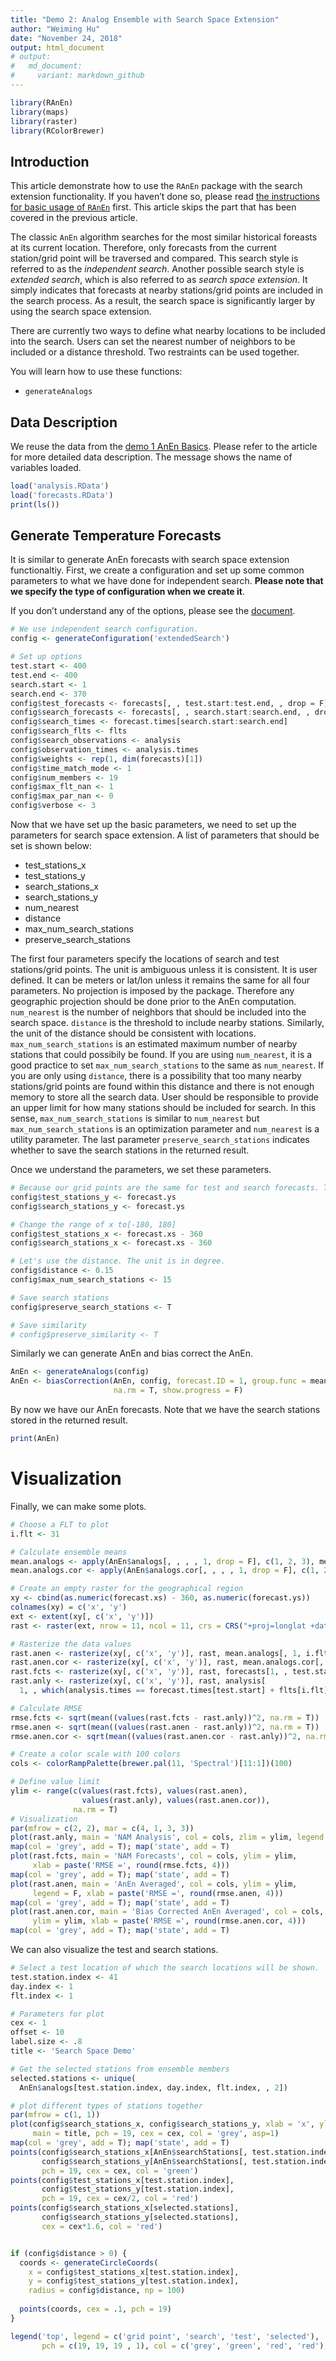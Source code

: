 ```yaml
---
title: "Demo 2: Analog Ensemble with Search Space Extension"
author: "Weiming Hu"
date: "November 24, 2018"
output: html_document
# output: 
#   md_document:
#     variant: markdown_github
---
```

  
```r
library(RAnEn)
library(maps)
library(raster)
library(RColorBrewer)
```

## Introduction

This article demonstrate how to use the `RAnEn` package with the search extension functionality. If you haven't done so, please read [the instructions for basic usage of `RAnEn`](https://weiming-hu.github.io/AnalogsEnsemble/2018/11/04/demo-1-RAnEn-basics.html) first. This article skips the part that has been covered in the previous article.

The classic `AnEn` algorithm searches for the most similar historical foreasts at its current location. Therefore, only forecasts from the current station/grid point will be traversed and compared. This search style is referred to as the *independent search*. Another possible search style is *extended search*, which is also referred to as *search space extension*. It simply indicates that forecasts at nearby stations/grid points are included in the search process. As a result, the search space is significantly larger by using the search space extension.

There are currently two ways to define what nearby locations to be included into the search. Users can set the nearest number of neighbors to be included or a distance threshold. Two restraints can be used together.

You will learn how to use these functions:

- `generateAnalogs`

## Data Description

We reuse the data from the [demo 1 AnEn Basics](https://weiming-hu.github.io/AnalogsEnsemble/2018/11/04/demo-1-RAnEn-basics.html). Please refer to the article for more detailed data description. The message shows the name of variables loaded.

```r
load('analysis.RData')
load('forecasts.RData')
print(ls())
```

## Generate Temperature Forecasts

It is similar to generate AnEn forecasts with search space extension functionaltiy. First, we create a configuration and set up some common parameters to what we have done for independent search. **Please note that we specify the type of configuration when we create it**.

If you don't understand any of the options, please see the [document](https://weiming-hu.github.io/AnalogsEnsemble/R/reference/generateConfiguration.html).

```r
# We use independent search configuration.
config <- generateConfiguration('extendedSearch')

# Set up options
test.start <- 400
test.end <- 400
search.start <- 1
search.end <- 370
config$test_forecasts <- forecasts[, , test.start:test.end, , drop = F]
config$search_forecasts <- forecasts[, , search.start:search.end, , drop = F]
config$search_times <- forecast.times[search.start:search.end]
config$search_flts <- flts
config$search_observations <- analysis
config$observation_times <- analysis.times
config$weights <- rep(1, dim(forecasts)[1])
config$time_match_mode <- 1
config$num_members <- 19
config$max_flt_nan <- 1
config$max_par_nan <- 0
config$verbose <- 3
```

Now that we have set up the basic parameters, we need to set up the parameters for search space extension. A list of parameters that should be set is shown below:

- test_stations_x
- test_stations_y
- search_stations_x
- search_stations_y
- num_nearest
- distance
- max_num_search_stations
- preserve_search_stations

The first four parameters specify the locations of search and test stations/grid points. The unit is ambiguous unless it is consistent. It is user defined. It can be meters or lat/lon unless it remains the same for all four parameters. No projection is imposed by the package. Therefore any geographic projection should be done prior to the AnEn computation. `num_nearest` is the number of neighbors that should be included into the search space. `distance` is the threshold to include nearby stations. Similarly, the unit of the distance should be consistent with locations. `max_num_search_stations` is an estimated maximum number of nearby stations that could possibily be found. If you are using `num_nearest`, it is a good practice to set `max_num_search_stations` to the same as `num_nearest`. If you are only using `distance`, there is a possibility that too many nearby stations/grid points are found within this distance and there is not enough memory to store all the search data. User should be responsible to provide an upper limit for how many stations should be included for search. In this sense, `max_num_search_stations` is similar to `num_nearest` but `max_num_search_stations` is an optimization parameter and `num_nearest` is a utility parameter. The last parameter `preserve_search_stations` indicates whether to save the search stations in the returned result.

Once we understand the parameters, we set these parameters.

```r
# Because our grid points are the same for test and search forecasts. Their locations are the same.
config$test_stations_y <- forecast.ys
config$search_stations_y <- forecast.ys

# Change the range of x to[-180, 180]
config$test_stations_x <- forecast.xs - 360
config$search_stations_x <- forecast.xs - 360

# Let's use the distance. The unit is in degree.
config$distance <- 0.15
config$max_num_search_stations <- 15

# Save search stations
config$preserve_search_stations <- T

# Save similarity
# config$preserve_similarity <- T
```

Similarly we can generate AnEn and bias correct the AnEn.

```r
AnEn <- generateAnalogs(config)
AnEn <- biasCorrection(AnEn, config, forecast.ID = 1, group.func = mean,
                       na.rm = T, show.progress = F)
```

By now we have our AnEn forecasts. Note that we have the search stations stored in the returned result.

```r
print(AnEn)
```

# Visualization

Finally, we can make some plots.

```r
# Choose a FLT to plot
i.flt <- 31

# Calculate ensemble means
mean.analogs <- apply(AnEn$analogs[, , , , 1, drop = F], c(1, 2, 3), mean, na.rm = T)
mean.analogs.cor <- apply(AnEn$analogs.cor[, , , , 1, drop = F], c(1, 2, 3), mean, na.rm = T)

# Create an empty raster for the geographical region
xy <- cbind(as.numeric(forecast.xs) - 360, as.numeric(forecast.ys))
colnames(xy) = c('x', 'y')
ext <- extent(xy[, c('x', 'y')])
rast <- raster(ext, nrow = 11, ncol = 11, crs = CRS("+proj=longlat +datum=WGS84"))

# Rasterize the data values
rast.anen <- rasterize(xy[, c('x', 'y')], rast, mean.analogs[, 1, i.flt], fun = mean)
rast.anen.cor <- rasterize(xy[, c('x', 'y')], rast, mean.analogs.cor[, 1, i.flt], fun = mean)
rast.fcts <- rasterize(xy[, c('x', 'y')], rast, forecasts[1, , test.start, i.flt], fun = mean)
rast.anly <- rasterize(xy[, c('x', 'y')], rast, analysis[
  1, , which(analysis.times == forecast.times[test.start] + flts[i.flt])], fun = mean)

# Calculate RMSE
rmse.fcts <- sqrt(mean((values(rast.fcts - rast.anly))^2, na.rm = T))
rmse.anen <- sqrt(mean((values(rast.anen - rast.anly))^2, na.rm = T))
rmse.anen.cor <- sqrt(mean((values(rast.anen.cor - rast.anly))^2, na.rm = T))

# Create a color scale with 100 colors
cols <- colorRampPalette(brewer.pal(11, 'Spectral')[11:1])(100)

# Define value limit
ylim <- range(c(values(rast.fcts), values(rast.anen),
                values(rast.anly), values(rast.anen.cor)),
              na.rm = T)
# Visualization
par(mfrow = c(2, 2), mar = c(4, 1, 3, 3))
plot(rast.anly, main = 'NAM Analysis', col = cols, zlim = ylim, legend = F)
map(col = 'grey', add = T); map('state', add = T)
plot(rast.fcts, main = 'NAM Forecasts', col = cols, ylim = ylim,
     xlab = paste('RMSE =', round(rmse.fcts, 4)))
map(col = 'grey', add = T); map('state', add = T)
plot(rast.anen, main = 'AnEn Averaged', col = cols, ylim = ylim,
     legend = F, xlab = paste('RMSE =', round(rmse.anen, 4)))
map(col = 'grey', add = T); map('state', add = T)
plot(rast.anen.cor, main = 'Bias Corrected AnEn Averaged', col = cols,
     ylim = ylim, xlab = paste('RMSE =', round(rmse.anen.cor, 4)))
map(col = 'grey', add = T); map('state', add = T)
```

We can also visualize the test and search stations.

```r
# Select a test location of which the search locations will be shown.
test.station.index <- 41
day.index <- 1
flt.index <- 1

# Parameters for plot
cex <- 1
offset <- 10
label.size <- .8
title <- 'Search Space Demo'

# Get the selected stations from ensemble members
selected.stations <- unique(
  AnEn$analogs[test.station.index, day.index, flt.index, , 2])

# plot different types of stations together
par(mfrow = c(1, 1))
plot(config$search_stations_x, config$search_stations_y, xlab = 'x', ylab = 'y',
     main = title, pch = 19, cex = cex, col = 'grey', asp=1)
map(col = 'grey', add = T); map('state', add = T)
points(config$search_stations_x[AnEn$searchStations[, test.station.index]],
       config$search_stations_y[AnEn$searchStations[, test.station.index]],
       pch = 19, cex = cex, col = 'green')
points(config$test_stations_x[test.station.index],
       config$test_stations_y[test.station.index],
       pch = 19, cex = cex/2, col = 'red')
points(config$search_stations_x[selected.stations],
       config$search_stations_y[selected.stations],
       cex = cex*1.6, col = 'red')


if (config$distance > 0) {
  coords <- generateCircleCoords(
    x = config$test_stations_x[test.station.index],
    y = config$test_stations_y[test.station.index],
    radius = config$distance, np = 100)
  
  points(coords, cex = .1, pch = 19)
}

legend('top', legend = c('grid point', 'search', 'test', 'selected'),
       pch = c(19, 19, 19 , 1), col = c('grey', 'green', 'red', 'red'), horiz = T)
```









































